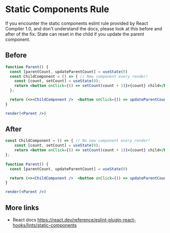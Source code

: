 # Static Components Rule

If you encounter the static components eslint rule provided by React Compiler 1.0, and don't understand the docs, please look at this before and after of the fix. State can reset in the child if you update the parent component.

## Before 

```jsx live noInline
function Parent() {
  const [parentCount, updateParentCount] = useState(0)
  const ChildComponent = () => { // New component every render!
    const [count, setCount] = useState(0);
    return <button onClick={() => setCount(count + 1)}>{count} child</button>;
  };

  return (<><ChildComponent />  <button onClick={() => updateParentCount(parentCount + 1)}>{parentCount} parent</button></>) // State resets every render
}

render(<Parent />)
```

## After 

```jsx live noInline
const ChildComponent = () => { // No new component every render!
	const [count, setCount] = useState(0);
	return <button onClick={() => setCount(count + 1)}>{count} child</button>;
};
  
function Parent() {
  const [parentCount, updateParentCount] = useState(0)

  return (<><ChildComponent />  <button onClick={() => updateParentCount(parentCount + 1)}>{parentCount} parent</button></>) // State doesn't reset each time
}

render(<Parent />)
```

## More links 

- React docs https://react.dev/reference/eslint-plugin-react-hooks/lints/static-components
